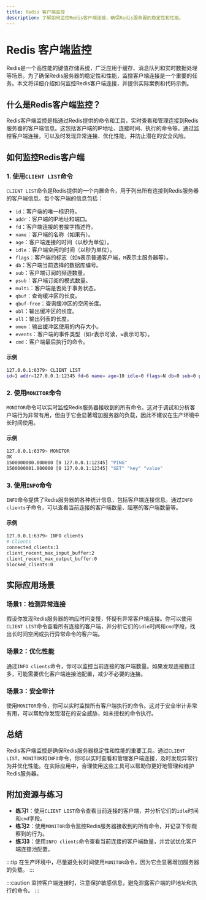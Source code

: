 ```yaml
---
title: Redis 客户端监控
description: 了解如何监控Redis客户端连接，确保Redis服务器的稳定性和性能。
---
```


# Redis 客户端监控

Redis是一个高性能的键值存储系统，广泛应用于缓存、消息队列和实时数据处理等场景。为了确保Redis服务器的稳定性和性能，监控客户端连接是一个重要的任务。本文将详细介绍如何监控Redis客户端连接，并提供实际案例和代码示例。

## 什么是Redis客户端监控？

Redis客户端监控是指通过Redis提供的命令和工具，实时查看和管理连接到Redis服务器的客户端信息。这包括客户端的IP地址、连接时间、执行的命令等。通过监控客户端连接，可以及时发现异常连接、优化性能，并防止潜在的安全风险。

## 如何监控Redis客户端

### 1. 使用`CLIENT LIST`命令

`CLIENT LIST`命令是Redis提供的一个内置命令，用于列出所有连接到Redis服务器的客户端信息。每个客户端的信息包括：

- `id`：客户端的唯一标识符。
- `addr`：客户端的IP地址和端口。
- `fd`：客户端连接的套接字描述符。
- `name`：客户端的名称（如果有）。
- `age`：客户端连接的时间（以秒为单位）。
- `idle`：客户端空闲的时间（以秒为单位）。
- `flags`：客户端的标志（如`N`表示普通客户端，`M`表示主服务器等）。
- `db`：客户端当前选择的数据库编号。
- `sub`：客户端订阅的频道数量。
- `psub`：客户端订阅的模式数量。
- `multi`：客户端是否处于事务状态。
- `qbuf`：查询缓冲区的长度。
- `qbuf-free`：查询缓冲区的空闲长度。
- `obl`：输出缓冲区的长度。
- `oll`：输出列表的长度。
- `omem`：输出缓冲区使用的内存大小。
- `events`：客户端的事件类型（如`r`表示可读，`w`表示可写）。
- `cmd`：客户端最后执行的命令。

#### 示例

```bash
127.0.0.1:6379> CLIENT LIST
id=1 addr=127.0.0.1:12345 fd=6 name= age=10 idle=0 flags=N db=0 sub=0 psub=0 multi=-1 qbuf=0 qbuf-free=32768 obl=0 oll=0 omem=0 events=r cmd=ping
```

### 2. 使用`MONITOR`命令

`MONITOR`命令可以实时监控Redis服务器接收到的所有命令。这对于调试和分析客户端行为非常有用，但由于它会显著增加服务器的负载，因此不建议在生产环境中长时间使用。

#### 示例

```bash
127.0.0.1:6379> MONITOR
OK
1500000000.000000 [0 127.0.0.1:12345] "PING"
1500000001.000000 [0 127.0.0.1:12345] "SET" "key" "value"
```

### 3. 使用`INFO`命令

`INFO`命令提供了Redis服务器的各种统计信息，包括客户端连接信息。通过`INFO clients`子命令，可以查看当前连接的客户端数量、阻塞的客户端数量等。

#### 示例

```bash
127.0.0.1:6379> INFO clients
# Clients
connected_clients:1
client_recent_max_input_buffer:2
client_recent_max_output_buffer:0
blocked_clients:0
```

## 实际应用场景

### 场景1：检测异常连接

假设你发现Redis服务器的响应时间变慢，怀疑有异常客户端连接。你可以使用`CLIENT LIST`命令查看所有连接的客户端，并分析它们的`idle`时间和`cmd`字段，找出长时间空闲或执行异常命令的客户端。

### 场景2：优化性能

通过`INFO clients`命令，你可以监控当前连接的客户端数量。如果发现连接数过多，可能需要优化客户端连接池配置，减少不必要的连接。

### 场景3：安全审计

使用`MONITOR`命令，你可以实时监控所有客户端执行的命令。这对于安全审计非常有用，可以帮助你发现潜在的安全威胁，如未授权的命令执行。

## 总结

Redis客户端监控是确保Redis服务器稳定性和性能的重要工具。通过`CLIENT LIST`、`MONITOR`和`INFO`命令，你可以实时查看和管理客户端连接，及时发现异常行为并优化性能。在实际应用中，合理使用这些工具可以帮助你更好地管理和维护Redis服务器。

## 附加资源与练习

- **练习1**：使用`CLIENT LIST`命令查看当前连接的客户端，并分析它们的`idle`时间和`cmd`字段。
- **练习2**：使用`MONITOR`命令监控Redis服务器接收到的所有命令，并记录下你观察到的行为。
- **练习3**：使用`INFO clients`命令查看当前连接的客户端数量，并尝试优化客户端连接池配置。

:::tip
在生产环境中，尽量避免长时间使用`MONITOR`命令，因为它会显著增加服务器的负载。
:::

:::caution
监控客户端连接时，注意保护敏感信息，避免泄露客户端的IP地址和执行的命令。
:::